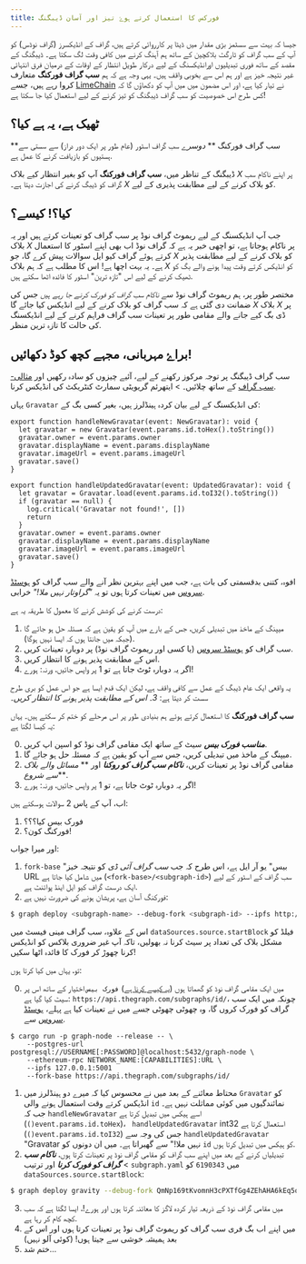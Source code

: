 ```yaml
---
title: فورکس کا استعمال کرتے ہوۓ تیز اور آسان ڈیبگنگ
---
```


جیسا کہ بہت سے سسٹمز بڑی مقدار میں ڈیٹا پر کارروائی کرتے ہیں، گراف کے انڈیکسرز (گراف نوڈس) کو آپ کے سب گراف کو ٹارگٹ بلاکچین کے ساتھ ہم آہنگ کرنے میں کافی وقت لگ سکتا ہے۔ ڈیبگنگ کے مقصد کے ساتھ فوری تبدیلیوں اورانڈیکسنگ کے لیے درکار طویل انتظار کے اوقات کے درمیان فرق انتہائی غیر نتیجہ خیز ہے اور ہم اس سے بخوبی واقف ہیں۔ یہی وجہ ہے کہ ہم **سب گراف فورکنگ** متعارف کروا رہے ہیں، جسے [LimeChain](https://limechain.tech/) نے تیار کیا ہے، اور اس مضمون میں میں آپ کو دکھاؤں گا کہ کس طرح اس خصوصیت کو سب گراف ڈیبگنگ کو تیز کرنے کے لیے استعمال کیا جا سکتا ہے!

## ٹھیک ہے، یہ ہے کیا؟

**سب گراف فورکنگ ** _دوسرے_ سب گراف اسٹور (عام طور پر ایک دور دراز) سے سستی سے ہستیوں کو بازیافت کرنے کا عمل ہے.

ڈیبگنگ کے تناظر میں، **سب گراف فورکنگ** آپ کو بغیر انتظار کیے بلاک _X_ پر اپنے ناکام سب گراف کو ڈیبگ کرنے کی اجازت دیتا ہے۔ _X_ کو بلاک کرنے کے لیے مطابقت پذیری کے لیے.

## کیا؟! کیسے؟

جب آپ انڈیکسنگ کے لیے ریموٹ گراف نوڈ پر سب گراف کو تعینات کرتے ہیں اور یہ بلاک _X_ پر ناکام ہوجاتا ہے، تو اچھی خبر یہ ہے کہ گراف نوڈ اب بھی اپنے اسٹور کا استعمال کرتے ہوئے گراف کیو ایل سوالات پیش کرے گا، جو _X_ کو بلاک کرنے کے لیے مطابقت پذیر ہے۔ یہ بہت اچھا ہے! اس کا مطلب ہے کہ ہم بلاک _X_ کو انڈیکس کرتے وقت پیدا ہونے والے بگ کو ٹھیک کرنے کے لیے اس "تازہ ترین" اسٹور کا فائدہ اٹھا سکتے ہیں.

مختصر طور پر، ہم ریموٹ گراف نوڈ سے _ناکام سب گراف کو فورک کرنے جا رہے ہیں_ جس کی ضمانت دی گئی ہے کہ سب گراف کو بلاک کرنے کے لیے انڈیکس کیا جائے گا _X_ بلاک _X_ پر ڈی بگ کیے جانے والے مقامی طور پر تعینات سب گراف فراہم کرنے کے لیے انڈیکسنگ کی حالت کا تازہ ترین منظر.

## براۓ مہربانی، مجہے کچھ کوڈ دکھائیں!

سب گراف ڈیبگنگ پر توجہ مرکوز رکھنے کے لیے، آئیے چیزوں کو سادہ رکھیں اور [مثالی- سب گراف](https://github.com/graphprotocol/example-subgraphs/tree/main/ethereum/gravatar) کے ساتھ چلائیں۔ > ایتھرئم گریویٹی سمارٹ کنٹریکٹ کی انڈیکس کرنا.

یہاں `Gravatar` کی انڈیکسنگ کے لیے بیان کردہ ہینڈلرز ہیں، بغیر کسی بگ کے:

```tsx
export function handleNewGravatar(event: NewGravatar): void {
  let gravatar = new Gravatar(event.params.id.toHex().toString())
  gravatar.owner = event.params.owner
  gravatar.displayName = event.params.displayName
  gravatar.imageUrl = event.params.imageUrl
  gravatar.save()
}

export function handleUpdatedGravatar(event: UpdatedGravatar): void {
  let gravatar = Gravatar.load(event.params.id.toI32().toString())
  if (gravatar == null) {
    log.critical('Gravatar not found!', [])
    return
  }
  gravatar.owner = event.params.owner
  gravatar.displayName = event.params.displayName
  gravatar.imageUrl = event.params.imageUrl
  gravatar.save()
}
```

افوہ، کتنی بدقسمتی کی بات ہے، جب میں اپنے بہترین نظر آنے والے سب گراف کو [ہوسٹڈ سروس](https://thegraph.com/hosted-service/) میں تعینات کرتا ہوں تو یہ *"گراوتار نہیں ملا!"* خرابی.

درست کرنے کی کوشش کرنے کا معمول کا طریقہ یہ ہے:

1. میپنگ کے ماخذ میں تبدیلی کریں، جس کے بارے میں آپ کو یقین ہے کہ مسئلہ حل ہو جائے گا (جبکہ میں جانتا ہوں کہ ایسا نہیں ہوگا).
2. سب گراف کو [ہوسٹڈ سروس](https://thegraph.com/hosted-service/) (یا کسی اور ریموٹ گراف نوڈ) پر دوبارہ تعینات کریں.
3. اس کے مطابقت پذیر ہونے کا انتظار کریں.
4. اگر یہ دوبارہ ٹوٹ جاتا ہے تو 1 پر واپس جائیں، ورنہ: ہورے!

یہ واقعی ایک عام ڈیبگ کے عمل سے کافی واقف ہے، لیکن ایک قدم ایسا ہے جو اس عمل کو بری طرح سست کر دیتا ہے: _3۔ اس کے مطابقت پذیر ہونے کا انتظار کریں۔_

**سب گراف فورکنگ** کا استعمال کرتے ہوئے ہم بنیادی طور پر اس مرحلے کو ختم کر سکتے ہیں۔ یہاں یہ کیسا لگتا ہے:

0. **_مناسب فورک بیس_** سیٹ کے ساتھ ایک مقامی گراف نوڈ کو اسپن اپ کریں.
1. میپنگ کے ماخذ میں تبدیلی کریں، جس سے آپ کو یقین ہے کہ مسئلہ حل ہو جائے گا.
2. مقامی گراف نوڈ پر تعینات کریں، **_ناکام سب گراف کو روکنا_** اور ** _مسائل والے بلاک سے شروع_**.
3. اگر یہ دوبارہ ٹوٹ جاتا ہے، تو 1 پر واپس جائیں، ورنہ: ہورے!

اب، آپ کے پاس 2 سوالات ہوسکتے ہیں:

1. فورک بیس کیا؟؟؟
2. فورکنگ کون؟!

اور میرا جواب:

1. `fork-base` "بیس" یو آر ایل ہے، اس طرح کہ جب _سب گراف آئی ڈی_ کو نتیجہ خیز URL میں شامل کیا جاتا ہے (`<fork-base>/<subgraph-id>`) سب گراف کے اسٹور کے لیے ایک درست گراف کیو ایل اینڈ پوائنٹ ہے.
2. فورکنگ آسان ہے، پریشان ہونے کی ضرورت نہیں ہے:

```bash
$ graph deploy <subgraph-name> --debug-fork <subgraph-id> --ipfs http://localhost:5001 --node http://localhost:8020
```

اس کے علاوہ، سب گراف مینی فیسٹ میں `dataSources.source.startBlock` فیلڈ کو مشکل بلاک کی تعداد پر سیٹ کرنا نہ بھولیں، تاکہ آپ غیر ضروری بلاکس کو انڈیکس کرنا چھوڑ کر فورک کا فائدہ اٹھا سکیں!

تو، یہاں میں کیا کرتا ہوں:

0. میں ایک مقامی گراف نوڈ کو گھماتا ہوں ([یہ کیسے کرنا ہے](https://github.com/graphprotocol/graph-node#running-a-local-graph-node)) `فورک بیس` اختیار کے ساتھ اس پر سیٹ کیا گیا ہے: `https://api.thegraph.com/subgraphs/id/`، چونکہ میں ایک سب گراف کو فورک کروں گا، وہ چھوٹی چھوٹی جسے میں نے تعینات کیا ہے پہلے، [ہوسٹڈ سروس](https://thegraph.com/hosted-service/) سے.

```
$ cargo run -p graph-node --release -- \
    --postgres-url postgresql://USERNAME[:PASSWORD]@localhost:5432/graph-node \
    --ethereum-rpc NETWORK_NAME:[CAPABILITIES]:URL \
    --ipfs 127.0.0.1:5001
    --fork-base https://api.thegraph.com/subgraphs/id/
```

1. محتاط معائنے کے بعد میں نے محسوس کیا کہ میرے دو ہینڈلرز میں `Gravatar` کو انڈیکس کرتے وقت استعمال ہونے والی `id` نمائندگیوں میں کوئی مماثلت نہیں ہے۔ جب کہ `handleNewGravatar` اسے ہیکس میں تبدیل کرتا ہے (`()event.params.id.toHex`)، ` handleUpdatedGravatar` int32 استعمال کرتا ہے (`()event.params.id.toI32`) جس کی وجہ سے `handleUpdatedGravatar` "Gravatar نہیں ملا!" سے گھبراتا ہے۔ میں ان دونوں کو `id` کو ہیکس میں تبدیل کرتا ہوں.
2. تبدیلیاں کرنے کے بعد میں اپنے سب گراف کو مقامی گراف نوڈ پر تعینات کرتا ہوں، **_ناکام سب گراف کو فورک کرنا_** اور ترتیب < `subgraph.yaml` میں `6190343` کو `dataSources.source.startBlock`:

```bash
$ graph deploy gravity --debug-fork QmNp169tKvomnH3cPXTfGg4ZEhAHA6kEq5oy1XDqAxqHmW --ipfs http://localhost:5001 --node http://localhost:8020
```

3. میں مقامی گراف نوڈ کے ذریعہ تیار کردہ لاگز کا معائنہ کرتا ہوں اور ہورے!، ایسا لگتا ہے کہ سب کچھ کام کر رہا ہے.
4. میں اپنے اب بگ فری سب گراف کو ریموٹ گراف نوڈ پر تعینات کرتا ہوں اور اس کے بعد ہمیشہ خوشی سے جیتا ہوں! (کوئی آلو نہیں)
5. ختم شد...
